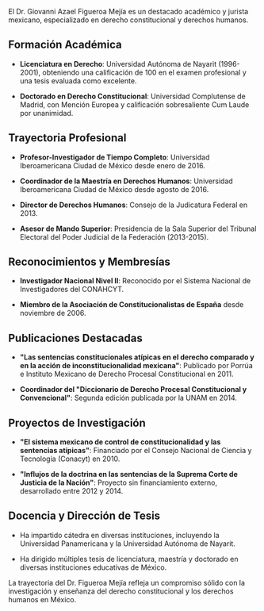 El Dr. Giovanni Azael Figueroa Mejía es un destacado académico y jurista mexicano, especializado en derecho constitucional y derechos humanos.

## Formación Académica

- **Licenciatura en Derecho**: Universidad Autónoma de Nayarit (1996-2001), obteniendo una calificación de 100 en el examen profesional y una tesis evaluada como excelente.

- **Doctorado en Derecho Constitucional**: Universidad Complutense de Madrid, con Mención Europea y calificación sobresaliente Cum Laude por unanimidad.

## Trayectoria Profesional

- **Profesor-Investigador de Tiempo Completo**: Universidad Iberoamericana Ciudad de México desde enero de 2016.

- **Coordinador de la Maestría en Derechos Humanos**: Universidad Iberoamericana Ciudad de México desde agosto de 2016.

- **Director de Derechos Humanos**: Consejo de la Judicatura Federal en 2013.

- **Asesor de Mando Superior**: Presidencia de la Sala Superior del Tribunal Electoral del Poder Judicial de la Federación (2013-2015).

## Reconocimientos y Membresías

- **Investigador Nacional Nivel II**: Reconocido por el Sistema Nacional de Investigadores del CONAHCYT.

- **Miembro de la Asociación de Constitucionalistas de España** desde noviembre de 2006.

## Publicaciones Destacadas

- **"Las sentencias constitucionales atípicas en el derecho comparado y en la acción de inconstitucionalidad mexicana"**: Publicado por Porrúa e Instituto Mexicano de Derecho Procesal Constitucional en 2011.

- **Coordinador del "Diccionario de Derecho Procesal Constitucional y Convencional"**: Segunda edición publicada por la UNAM en 2014.

## Proyectos de Investigación

- **"El sistema mexicano de control de constitucionalidad y las sentencias atípicas"**: Financiado por el Consejo Nacional de Ciencia y Tecnología (Conacyt) en 2010.

- **"Influjos de la doctrina en las sentencias de la Suprema Corte de Justicia de la Nación"**: Proyecto sin financiamiento externo, desarrollado entre 2012 y 2014.

## Docencia y Dirección de Tesis

- Ha impartido cátedra en diversas instituciones, incluyendo la Universidad Panamericana y la Universidad Autónoma de Nayarit.

- Ha dirigido múltiples tesis de licenciatura, maestría y doctorado en diversas instituciones educativas de México.

La trayectoria del Dr. Figueroa Mejía refleja un compromiso sólido con la investigación y enseñanza del derecho constitucional y los derechos humanos en México.
